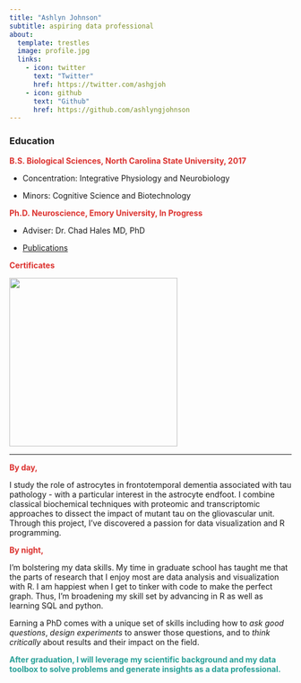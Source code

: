```yaml
---
title: "Ashlyn Johnson"
subtitle: aspiring data professional
about: 
  template: trestles
  image: profile.jpg
  links: 
    - icon: twitter
      text: "Twitter"
      href: https://twitter.com/ashgjoh
    - icon: github
      text: "Github"
      href: https://github.com/ashlyngjohnson
---
```


### Education
<p style="color:#DC322F;">
**B.S. Biological Sciences, North Carolina State University, 2017**
</p>

-   Concentration: Integrative Physiology and Neurobiology

-   Minors: Cognitive Science and Biotechnology

<p style="color:#DC322F;">
**Ph.D. Neuroscience, Emory University, In Progress**
</p>

-   Adviser: Dr. Chad Hales MD, PhD

-   [Publications](https://scholar.google.com/citations?user=p6HJwcMAAAAJ&hl=en)

<p style="color:#DC322F;">
**Certificates**
</p>


[![](google-data-analytics-certificate.2.png){width="300"}](https://www.credly.com/badges/13720e94-c789-4487-8b9e-035f205db80a/public_url)

------------------------------------------------------------------------

<p style="color:#DC322F;">
**By day,**
</p>

I study the role of astrocytes in frontotemporal dementia associated with tau pathology - with a particular interest in the astrocyte endfoot. I combine classical biochemical techniques with proteomic and transcriptomic approaches to dissect the impact of mutant tau on the gliovascular unit. Through this project, I've discovered a passion for data visualization and R programming.

<p style="color:#DC322F;">
**By night,**
</p>

I'm bolstering my data skills. My time in graduate school has taught me that the parts of research that I enjoy most are data analysis and visualization with R. I am happiest when I get to tinker with code to make the perfect graph. Thus, I'm broadening my skill set by advancing in R as well as learning SQL and python.

Earning a PhD comes with a unique set of skills including how to *ask good questions*, *design experiments* to answer those questions, and to *think critically* about results and their impact on the field.

<p style="color:#2AA198;">
**After graduation, I will leverage my scientific background and my data toolbox to solve problems and generate insights as a data professional.**
</p>
